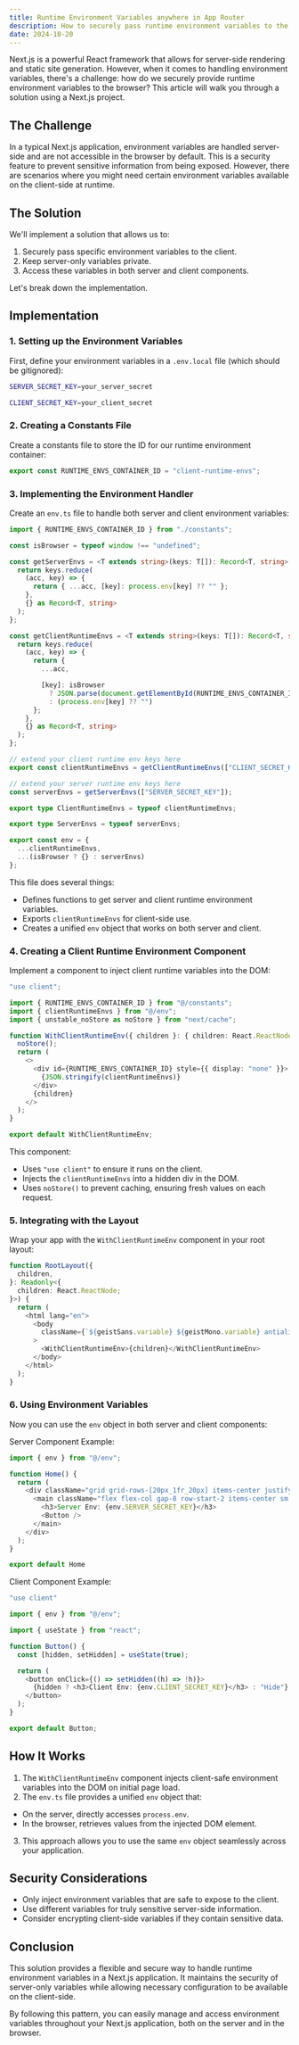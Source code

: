 ```yaml
---
title: Runtime Environment Variables anywhere in App Router
description: How to securely pass runtime environment variables to the browser in a Next.js application using App Router.
date: 2024-10-20
---
```


Next.js is a powerful React framework that allows for server-side rendering and static site generation. However, when it comes to handling environment variables, there's a challenge: how do we securely provide runtime environment variables to the browser? This article will walk you through a solution using a Next.js project.

## The Challenge

In a typical Next.js application, environment variables are handled server-side and are not accessible in the browser by default. This is a security feature to prevent sensitive information from being exposed. However, there are scenarios where you might need certain environment variables available on the client-side at runtime.

## The Solution

We'll implement a solution that allows us to:

1. Securely pass specific environment variables to the client.
2. Keep server-only variables private.
3. Access these variables in both server and client components.

Let's break down the implementation.

## Implementation

### 1. Setting up the Environment Variables

First, define your environment variables in a `.env.local` file (which should be gitignored):

```bash
SERVER_SECRET_KEY=your_server_secret

CLIENT_SECRET_KEY=your_client_secret
```

### 2. Creating a Constants File

Create a constants file to store the ID for our runtime environment container:

```typescript
export const RUNTIME_ENVS_CONTAINER_ID = "client-runtime-envs";
```

### 3. Implementing the Environment Handler

Create an `env.ts` file to handle both server and client environment variables:

```typescript
import { RUNTIME_ENVS_CONTAINER_ID } from "./constants";

const isBrowser = typeof window !== "undefined";

const getServerEnvs = <T extends string>(keys: T[]): Record<T, string> => {
  return keys.reduce(
    (acc, key) => {
      return { ...acc, [key]: process.env[key] ?? "" };
    },
    {} as Record<T, string>
  );
};

const getClientRuntimeEnvs = <T extends string>(keys: T[]): Record<T, string> => {
  return keys.reduce(
    (acc, key) => {
      return {
        ...acc,

        [key]: isBrowser
          ? JSON.parse(document.getElementById(RUNTIME_ENVS_CONTAINER_ID)?.innerText ?? "{}")[key]
          : (process.env[key] ?? "")
      };
    },
    {} as Record<T, string>
  );
};

// extend your client runtime env keys here
export const clientRuntimeEnvs = getClientRuntimeEnvs(["CLIENT_SECRET_KEY"]);

// extend your server runtime env keys here
const serverEnvs = getServerEnvs(["SERVER_SECRET_KEY"]);

export type ClientRuntimeEnvs = typeof clientRuntimeEnvs;

export type ServerEnvs = typeof serverEnvs;

export const env = {
  ...clientRuntimeEnvs,
  ...(isBrowser ? {} : serverEnvs)
};
```

This file does several things:

- Defines functions to get server and client runtime environment variables.
- Exports `clientRuntimeEnvs` for client-side use.
- Creates a unified `env` object that works on both server and client.

### 4. Creating a Client Runtime Environment Component

Implement a component to inject client runtime variables into the DOM:

```typescript
"use client";

import { RUNTIME_ENVS_CONTAINER_ID } from "@/constants";
import { clientRuntimeEnvs } from "@/env";
import { unstable_noStore as noStore } from "next/cache";

function WithClientRuntimeEnv({ children }: { children: React.ReactNode }) {
  noStore();
  return (
    <>
      <div id={RUNTIME_ENVS_CONTAINER_ID} style={{ display: "none" }}>
        {JSON.stringify(clientRuntimeEnvs)}
      </div>
      {children}
    </>
  );
}

export default WithClientRuntimeEnv;

```

This component:

- Uses `"use client"` to ensure it runs on the client.
- Injects the `clientRuntimeEnvs` into a hidden div in the DOM.
- Uses `noStore()` to prevent caching, ensuring fresh values on each request.

### 5. Integrating with the Layout

Wrap your app with the `WithClientRuntimeEnv` component in your root layout:

```typescript
function RootLayout({
  children,
}: Readonly<{
  children: React.ReactNode;
}>) {
  return (
    <html lang="en">
      <body
        className={`${geistSans.variable} ${geistMono.variable} antialiased`}
      >
        <WithClientRuntimeEnv>{children}</WithClientRuntimeEnv>
      </body>
    </html>
  );
}
```

### 6. Using Environment Variables

Now you can use the `env` object in both server and client components:

Server Component Example:

```typescript
import { env } from "@/env";

function Home() {
  return (
    <div className="grid grid-rows-[20px_1fr_20px] items-center justify-items-center min-h-screen p-8 pb-20 gap-16 sm:p-20 font-[family-name:var(--font-geist-sans)]">
      <main className="flex flex-col gap-8 row-start-2 items-center sm:items-start">
        <h3>Server Env: {env.SERVER_SECRET_KEY}</h3>
        <Button />
      </main>
    </div>
  );
}

export default Home

```

Client Component Example:

```typescript
"use client"

import { env } from "@/env";

import { useState } from "react";

function Button() {
  const [hidden, setHidden] = useState(true);

  return (
    <button onClick={() => setHidden((h) => !h)}>
      {hidden ? <h3>Client Env: {env.CLIENT_SECRET_KEY}</h3> : "Hide"}
    </button>
  );
}

export default Button;
```

## How It Works

1. The `WithClientRuntimeEnv` component injects client-safe environment variables into the DOM on initial page load.
2. The `env.ts` file provides a unified `env` object that:

- On the server, directly accesses `process.env`.
- In the browser, retrieves values from the injected DOM element.

3. This approach allows you to use the same `env` object seamlessly across your application.

## Security Considerations

- Only inject environment variables that are safe to expose to the client.
- Use different variables for truly sensitive server-side information.
- Consider encrypting client-side variables if they contain sensitive data.

## Conclusion

This solution provides a flexible and secure way to handle runtime environment variables in a Next.js application. It maintains the security of server-only variables while allowing necessary configuration to be available on the client-side.

By following this pattern, you can easily manage and access environment variables throughout your Next.js application, both on the server and in the browser.

